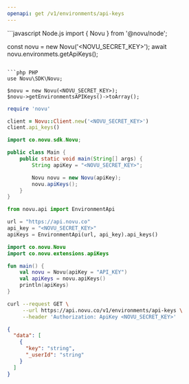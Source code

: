 ```yaml
---
openapi: get /v1/environments/api-keys
---
```



<ApikeyWarning />

<RequestExample>
```javascript Node.js
import { Novu } from '@novu/node';

const novu = new Novu('<NOVU_SECRET_KEY>');
await novu.environmets.getApiKeys();

```

```php PHP
use Novu\SDK\Novu;

$novu = new Novu(<NOVU_SECRET_KEY>);
$novu->getEnvironmentsAPIKeys()->toArray();
```

```ruby Ruby
require 'novu'

client = Novu::Client.new('<NOVU_SECRET_KEY>')
client.api_keys()
```

```java Java
import co.novu.sdk.Novu;

public class Main {
    public static void main(String[] args) {
        String apiKey = "<NOVU_SECRET_KEY>";

        Novu novu = new Novu(apiKey);
        novu.apiKeys();
    }
}
```

```python Python
from novu.api import EnvironmentApi

url = "https://api.novu.co"
api_key = "<NOVU_SECRET_KEY>"
apiKeys = EnvironmentApi(url, api_key).api_keys()
```

```kotlin Kotlin
import co.novu.Novu
import co.novu.extensions.apiKeys

fun main() {
    val novu = Novu(apiKey = "API_KEY")
    val apiKeys = novu.apiKeys()
    println(apiKeys)
}
```

```bash cURL
curl --request GET \
     --url https://api.novu.co/v1/environments/api-keys \
     --header 'Authorization: ApiKey <NOVU_SECRET_KEY>'
```

</RequestExample>

<ResponseExample>

```json Response
{
  "data": [
    {
      "key": "string",
      "_userId": "string"
    }
  ]
}
```

</ResponseExample>
